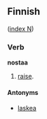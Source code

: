 ==Finnish==
([[Wiktionary:Finnish_index_n|index N]])

===Verb===
'''nostaa'''

# [[raise]].

====Antonyms====
*[[laskea]]